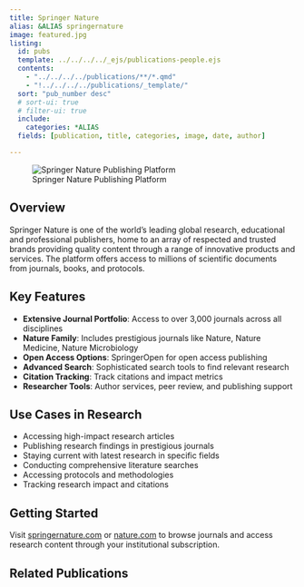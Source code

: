 ```yaml
---
title: Springer Nature
alias: &ALIAS springernature
image: featured.jpg
listing:
  id: pubs
  template: ../../../../_ejs/publications-people.ejs 
  contents: 
    - "../../../../publications/**/*.qmd"
    - "!../../../../publications/_template/"
  sort: "pub_number desc"
  # sort-ui: true
  # filter-ui: true
  include:
    categories: *ALIAS
  fields: [publication, title, categories, image, date, author]

---
```


![Springer Nature Publishing Platform](featured.jpg)

## Overview

Springer Nature is one of the world's leading global research, educational and professional publishers, home to an array of respected and trusted brands providing quality content through a range of innovative products and services. The platform offers access to millions of scientific documents from journals, books, and protocols.

## Key Features

- **Extensive Journal Portfolio**: Access to over 3,000 journals across all disciplines
- **Nature Family**: Includes prestigious journals like Nature, Nature Medicine, Nature Microbiology
- **Open Access Options**: SpringerOpen for open access publishing
- **Advanced Search**: Sophisticated search tools to find relevant research
- **Citation Tracking**: Track citations and impact metrics
- **Researcher Tools**: Author services, peer review, and publishing support

## Use Cases in Research

- Accessing high-impact research articles
- Publishing research findings in prestigious journals
- Staying current with latest research in specific fields
- Conducting comprehensive literature searches
- Accessing protocols and methodologies
- Tracking research impact and citations

## Getting Started

Visit [springernature.com](https://www.springernature.com) or [nature.com](https://www.nature.com) to browse journals and access research content through your institutional subscription.

## Related Publications

:::{#pubs}
:::